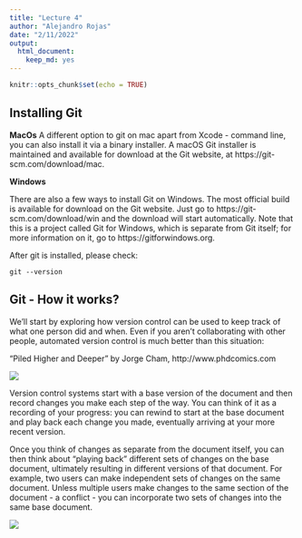 ```yaml
---
title: "Lecture 4"
author: "Alejandro Rojas"
date: "2/11/2022"
output: 
  html_document: 
    keep_md: yes
---
```


```r
knitr::opts_chunk$set(echo = TRUE)
```

## Installing Git

__MacOs__
A different option to git on mac apart from Xcode - command line, you can also install it via a binary installer. A macOS Git installer is maintained and available for download at the Git website, at https://git-scm.com/download/mac.

__Windows__

There are also a few ways to install Git on Windows. The most official build is available for download on the Git website. Just go to https://git-scm.com/download/win and the download will start automatically. Note that this is a project called Git for Windows, which is separate from Git itself; for more information on it, go to https://gitforwindows.org.

After git is installed, please check:
```
git --version
```

## Git - How it works?

We’ll start by exploring how version control can be used to keep track of what one person did and when. Even if you aren’t collaborating with other people, automated version control is much better than this situation:

"Piled Higher and Deeper" by Jorge Cham, http://www.phdcomics.com

![][id1]

Version control systems start with a base version of the document and then record changes you make each step of the way. You can think of it as a recording of your progress: you can rewind to start at the base document and play back each change you made, eventually arriving at your more recent version.

Once you think of changes as separate from the document itself, you can then think about “playing back” different sets of changes on the base document, ultimately resulting in different versions of that document. For example, two users can make independent sets of changes on the same document. Unless multiple users make changes to the same section of the document - a conflict - you can incorporate two sets of changes into the same base document.

![][id2]



[id1]: Images/phd101212s.png
[id2]: Images/Version_control.png